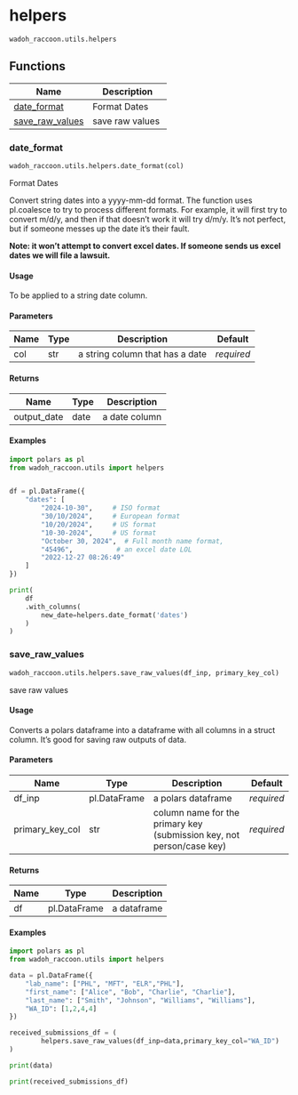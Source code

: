 # helpers { #src.wadoh_raccoon.utils.helpers }

`wadoh_raccoon.utils.helpers`



## Functions

| Name | Description |
| --- | --- |
| [date_format](#src.wadoh_raccoon.utils.helpers.date_format) | Format Dates |
| [save_raw_values](#src.wadoh_raccoon.utils.helpers.save_raw_values) | save raw values |

### date_format { #src.wadoh_raccoon.utils.helpers.date_format }

```python
wadoh_raccoon.utils.helpers.date_format(col)
```

Format Dates

Convert string dates into a yyyy-mm-dd format. 
The function uses pl.coalesce to try to process different formats.
For example, it will first try to convert m/d/y, and then if that doesn't work it will try d/m/y.
It's not perfect, but if someone messes up the date it's their fault.

**Note: it won't attempt to convert excel dates. If someone sends us excel dates we will file a lawsuit.**

#### Usage {.doc-section .doc-section-usage}

To be applied to a string date column.

#### Parameters {.doc-section .doc-section-parameters}

| Name   | Type   | Description                     | Default    |
|--------|--------|---------------------------------|------------|
| col    | str    | a string column that has a date | _required_ |

#### Returns {.doc-section .doc-section-returns}

| Name        | Type   | Description   |
|-------------|--------|---------------|
| output_date | date   | a date column |

#### Examples {.doc-section .doc-section-examples}

```python
import polars as pl
from wadoh_raccoon.utils import helpers


df = pl.DataFrame({
    "dates": [
        "2024-10-30",     # ISO format
        "30/10/2024",     # European format
        "10/20/2024",     # US format
        "10-30-2024",     # US format
        "October 30, 2024",  # Full month name format,
        "45496",           # an excel date LOL
        "2022-12-27 08:26:49"
    ]
})

print(
    df
    .with_columns(
        new_date=helpers.date_format('dates')
    )
)

```

### save_raw_values { #src.wadoh_raccoon.utils.helpers.save_raw_values }

```python
wadoh_raccoon.utils.helpers.save_raw_values(df_inp, primary_key_col)
```

save raw values

#### Usage {.doc-section .doc-section-usage}

Converts a polars dataframe into a dataframe with all columns in a struct column.
It's good for saving raw outputs of data.

#### Parameters {.doc-section .doc-section-parameters}

| Name            | Type         | Description                                                           | Default    |
|-----------------|--------------|-----------------------------------------------------------------------|------------|
| df_inp          | pl.DataFrame | a polars dataframe                                                    | _required_ |
| primary_key_col | str          | column name for the primary key (submission key, not person/case key) | _required_ |

#### Returns {.doc-section .doc-section-returns}

| Name   | Type         | Description   |
|--------|--------------|---------------|
| df     | pl.DataFrame | a dataframe   |

#### Examples {.doc-section .doc-section-examples}

```python
import polars as pl
from wadoh_raccoon.utils import helpers

data = pl.DataFrame({
    "lab_name": ["PHL", "MFT", "ELR","PHL"],
    "first_name": ["Alice", "Bob", "Charlie", "Charlie"],
    "last_name": ["Smith", "Johnson", "Williams", "Williams"],
    "WA_ID": [1,2,4,4]
})

received_submissions_df = (
        helpers.save_raw_values(df_inp=data,primary_key_col="WA_ID")
)

print(data)

```

```python
print(received_submissions_df)
```
